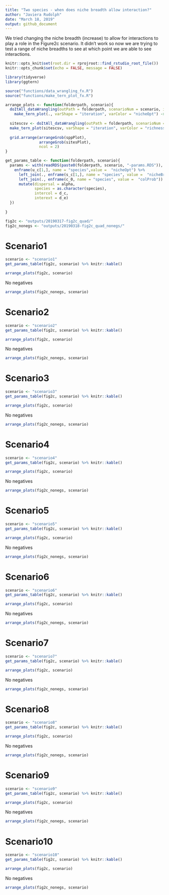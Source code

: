 ```yaml
---
title: "Two species - when does niche breadth allow interaction?"
author: "Javiera Rudolph"
date: "March 18, 2019"
output: github_document
---
```


We tried changing the niche breadth (increase) to allow for interactions to play a role in the Figure2c scenario. It didn't work so now we are trying to test a range of niche breadths to see at which point we are able to see interactions. 

```r
knitr::opts_knit$set(root.dir = rprojroot::find_rstudio_root_file())
knitr::opts_chunk$set(echo = FALSE, message = FALSE)

library(tidyverse)
library(ggtern)
```

```r

source("functions/data_wrangling_fx.R")
source("functions/make_tern_plot_fx.R")

arrange_plots <- function(folderpath, scenario){
  doItAll_dataWrangling(outPath = folderpath, scenarioNum = scenario, indSites = FALSE) %>% 
    make_tern_plot(., varShape = "iteration", varColor = "nicheOpt") -> sppPlot
  
  sitescsv <- doItAll_dataWrangling(outPath = folderpath, scenarioNum = scenario, indSites = TRUE)
  make_tern_plot(sitescsv, varShape = "iteration", varColor = "richness") -> sitesPlot
  
  grid.arrange(arrangeGrob(sppPlot),
               arrangeGrob(sitesPlot),
               ncol = 2)
}

get_params_table <- function(folderpath, scenario){
  params <- with(readRDS(paste0(folderpath, scenario, "-params.RDS")), {
    enframe(u_c[1,], name = "species",value =  "nicheOpt") %>% 
      left_join(., enframe(s_c[1,], name = "species", value =  "nicheBreadth")) %>% 
      left_join(., enframe(c_0, name = "species", value =  "colProb")) %>% 
      mutate(dispersal = alpha, 
             species = as.character(species), 
             intercol = d_c, 
             interext = d_e)
  })
  
}

```

```r

fig2c <- "outputs/20190317-fig2c_quad/"
fig2c_nonegs <- "outputs/20190318-fig2c_quad_nonegs/"

```




# Scenario1
```r
scenario <- "scenario1"
get_params_table(fig2c, scenario) %>% knitr::kable()
```


```r
arrange_plots(fig2c, scenario)
```

No negatives 

```r
arrange_plots(fig2c_nonegs, scenario)
```

# Scenario2
```r
scenario <- "scenario2"
get_params_table(fig2c, scenario) %>% knitr::kable()
```


```r
arrange_plots(fig2c, scenario)
```

No negatives 

```r
arrange_plots(fig2c_nonegs, scenario)
```


# Scenario3
```r
scenario <- "scenario3"
get_params_table(fig2c, scenario) %>% knitr::kable()
```


```r
arrange_plots(fig2c, scenario)
```

No negatives 

```r
arrange_plots(fig2c_nonegs, scenario)
```


# Scenario4
```r
scenario <- "scenario4"
get_params_table(fig2c, scenario) %>% knitr::kable()
```


```r
arrange_plots(fig2c, scenario)
```

No negatives 

```r
arrange_plots(fig2c_nonegs, scenario)
```

# Scenario5
```r
scenario <- "scenario5"
get_params_table(fig2c, scenario) %>% knitr::kable()
```


```r
arrange_plots(fig2c, scenario)
```

No negatives 

```r
arrange_plots(fig2c_nonegs, scenario)
```

# Scenario6
```r
scenario <- "scenario6"
get_params_table(fig2c, scenario) %>% knitr::kable()
```


```r
arrange_plots(fig2c, scenario)
```

No negatives 

```r
arrange_plots(fig2c_nonegs, scenario)
```

# Scenario7
```r
scenario <- "scenario7"
get_params_table(fig2c, scenario) %>% knitr::kable()
```


```r
arrange_plots(fig2c, scenario)
```

No negatives 

```r
arrange_plots(fig2c_nonegs, scenario)
```

# Scenario8
```r
scenario <- "scenario8"
get_params_table(fig2c, scenario) %>% knitr::kable()
```


```r
arrange_plots(fig2c, scenario)
```

No negatives 

```r
arrange_plots(fig2c_nonegs, scenario)
```

# Scenario9
```r
scenario <- "scenario9"
get_params_table(fig2c, scenario) %>% knitr::kable()
```


```r
arrange_plots(fig2c, scenario)
```

No negatives 

```r
arrange_plots(fig2c_nonegs, scenario)
```

# Scenario10
```r
scenario <- "scenario10"
get_params_table(fig2c, scenario) %>% knitr::kable()
```


```r
arrange_plots(fig2c, scenario)
```

No negatives 

```r
arrange_plots(fig2c_nonegs, scenario)
```
